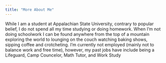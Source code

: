 ```yaml
---
title: "More About Me"
---
```


While I am a student at Appalachian State University, contrary to popular belief, I do not spend all my time studying or doing homework.
When I'm not doing schoolwork I can be found anywhere from the top of a mountain exploring the world to lounging on the couch watching baking shows, sipping coffee and crotcheting.
I'm currently not employed (mainly not to balance work and free time), however, my past jobs have include being a Lifeguard, Camp Councelor, Math Tutor, and Work Study